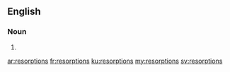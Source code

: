 {{also|résorptions}}
==English==

===Noun===
{{head|en|noun plural form}}

# {{plural of|resorption|lang=en}}

[[ar:resorptions]]
[[fr:resorptions]]
[[ku:resorptions]]
[[my:resorptions]]
[[sv:resorptions]]